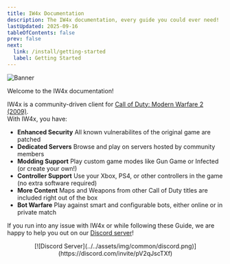 ```yaml
---
title: IW4x Documentation
description: The IW4x documentation, every guide you could ever need!
lastUpdated: 2025-09-16
tableOfContents: false
prev: false
next:
  link: /install/getting-started
  label: Getting Started  
---
```


![Banner](../../assets/img/common/banner.png)

Welcome to the IW4x documentation!

IW4x is a community-driven client for [Call of Duty: Modern Warfare 2 (2009)](https://store.steampowered.com/app/10180/Call_of_Duty_Modern_Warfare_2_2009/).  
With IW4x, you have:

- **Enhanced Security**  All known vulnerabilites of the original game are patched
- **Dedicated Servers** Browse and play on servers hosted by community members
- **Modding Support** Play custom game modes like Gun Game or Infected (or create your own!)
- **Controller Support** Use your Xbox, PS4, or other controllers in the game (no extra software required)
- **More Content** Maps and Weapons from other Call of Duty titles are included right out of the box
- **Bot Warfare** Play against smart and configurable bots, either online or in private match

If you run into any issue with IW4x or while following these Guide, we are happy to help you out on our [Discord server](https://discord.com/invite/pV2qJscTXf)!

<center>
[![Discord Server](../../assets/img/common/discord.png)](https://discord.com/invite/pV2qJscTXf)
</center>